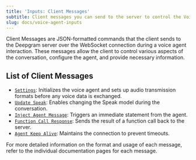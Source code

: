 ```yaml
---
title: 'Inputs: Client Messages'
subtitle: Client messages you can send to the server to control the Voice Agent.
slug: docs/voice-agent-inputs
---
```



Client Messages are JSON-formatted commands that the client sends to the Deepgram server over the WebSocket connection during a voice agent interaction. These messages allow the client to control various aspects of the conversation, configure the agent, and provide necessary information.

## List of Client Messages

* [`Settings`](/docs/voice-agent-settings): Initializes the voice agent and sets up audio transmission formats before any voice data is exchanged.
* [`Update Speak`](/docs/voice-agent-update-speak): Enables changing the Speak model during the conversation.
* [`Inject Agent Message`](/docs/voice-agent-inject-agent-message): Triggers an immediate statement from the agent.
* [`Function Call Response`](/docs/voice-agent-function-call-response): Sends the result of a function call back to the server.
* [`Agent Keep Alive`](/docs/agent-keep-alive): Maintains the connection to prevent timeouts.

For more detailed information on the format and usage of each message, refer to the individual documentation pages for each message.

